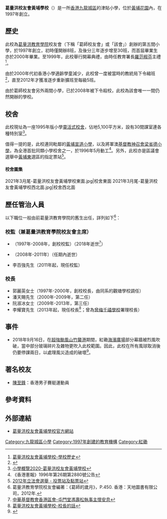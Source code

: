{{Infobox_School
| name = 葛量洪校友會黃埔學校<br>GCEPSA Whampoa Primary School
| other_name = 
| image = 2021年3月-葛量洪校友會黃埔學校東南面.jpg
| caption = 
| motto = 無
| established = 1997年
| type = 津貼全日制男女小學
| language = [[粵語|粵語]]為主
| school_sponsoring_body = 葛量洪教育學院校友會
| district = [[九龍城區|九龍城區]]
| president = 
| principal = 
| vice_principal = 
| house = 
| su = 
| faculty = 60人
| students = 792人（2019-20年度）
| area = 5,100平方米
| religion = 無
| location = {{HKG}}[[九龍|九龍]][[紅磡|紅磡]][[黃埔花園|黃埔花園]]德安街30號
| magazine = 
| mail = 
| website = https://www.gcewps.edu.hk/
|telephone=|address=|reference=}}

'''葛量洪校友會黃埔學校'''（{{lang-en|GCEPSA Whampoa Primary School}}）是一所[[香港|香港]][[九龍城區|九龍城區]]的津貼小學，位於[[黃埔花園|黃埔花園]]內，在1997年創立。

==歷史==
此校為[[葛量洪教育學院|葛量洪教育學院]]校友會（下稱「葛師校友會」或「該會」）創辦的第五間小學，於1997年創立，初時僅開辦8班，及後分三年逐步增至30班，而首屆畢業生亦於2000年畢業。至1999年，此校舉行開幕典禮，由時任教育署長[[羅范椒芬|羅范椒芬]]主禮<ref>[https://www.gcewps.edu.hk/?page_id=1253 葛量洪校友會黃埔學校-學校歷史]</ref>。

由於2000年代初香港小學適齡學童減少，此校曾一度被當時的教統局下令縮班<ref>{{cite news|title=葛量洪兩小學上訴救校|work=文匯報|date=2005-03-08|accessdate=2021-04-13|url=http://paper.wenweipo.com/2005/03/08/ED0503080007.htm}}</ref>，直至2012年才獲准逐步重新擴班至每級5班。

由於葛師校友會另外兩間小學，已於2008年被下令殺校，此校為該會唯一一間仍然開辦的學校。

==校舍==
此校現址為一座1995年版小學[[靈活式校舍|靈活式校舍]]，佔地5,100平方米，設有30間課室連各種特別室<ref>[https://www.chsc.hk/psp2020/sch_detail.php?lang_id=2&sch_id=77 小學概覽2020-葛量洪校友會黃埔學校]</ref>。

值得一提的是，此校連同毗鄰的[[黃埔宣道小學|黃埔宣道小學]]，以及將軍澳[[基督教神召會梁省德小學|基督教神召會梁省德小學]]，為全港首批同類小學校舍之一，於1996年5月動工<ref name=2880號公告>《香港憲報》1996年第26期第2880號公告</ref>。另外，此校亦是區議會選舉中[[黃埔東_(選區)|黃埔東]]選區的指定票站<ref>[http://www.elections.gov.hk/legco2012/chi/poll_g.html 2012年立法會選舉 - 投票站及點票站]</ref>。

====校舍圖集====
<gallery>
2021年3月尾-葛量洪校友會黃埔學校東面.jpg|校舍東面
2021年3月尾-葛量洪校友會黃埔學校西北面.jpg|校舍西北面
</gallery>

==歷任管治人員==
以下職位一般由前葛量洪教育學院的舊生出任，詳列如下<ref>葛量洪教育學院校友會編著：《葛師的歲月》，P.450. 香港：天地圖書有限公司，2012年.</ref>：
===校監（兼葛量洪教育學院校友會主席）===
*{{box|馮壽松先生}}（1997年-2008年，創校校監）（2018年逝世<ref>[http://www.hkcccc.org/News/viewNews.php?aid=1246 中華基督教會香港區會-屯門堂馮壽松執事主懷安息]</ref>）
*{{box|[[司徒華|司徒華]]先生}}（2008年-2011年）（任期內逝世）
*李百強先生（2011年起，現任校監）

===校長===
*郭麗英女士（1997年-2000年，創校校長，由同系的觀塘學校調任）
*潘天賜先生（2000年-2009年，第二任）
*阮淑冰女士（2009年-2013年，第三任）
*李耀寶先生（2013年起，現任校長<ref>[https://www.gcewps.edu.hk/?page_id=2125 葛量洪校友會黃埔學校-校長的話]</ref>；曾為[[曾梅千禧學校|曾梅千禧學校]]署理校長）

==事件==
*2018年9月16日，在[[颱風山竹對港澳地區之影響|超強颱風山竹襲港]]期間，紅磡[[海濱廣場_(紅磡)|海濱廣場]]部分幕牆被烈風吹破，當中部分玻璃碎片及雜物更吹入此校範圍。因此，此校在所有風球取消後仍要停課兩日，以處理風災造成的破壞<ref>{{cite news|title=【颱風山竹】葛量洪學校滿目瘡痍　家長同心協助　惟明日須續停課|work=香港01|url=https://www.hk01.com/%E7%A4%BE%E6%9C%83%E6%96%B0%E8%81%9E/237390/%E9%A2%B1%E9%A2%A8%E5%B1%B1%E7%AB%B9-%E8%91%9B%E9%87%8F%E6%B4%AA%E5%AD%B8%E6%A0%A1%E6%BB%BF%E7%9B%AE%E7%98%A1%E7%97%8D-%E5%AE%B6%E9%95%B7%E5%90%8C%E5%BF%83%E5%8D%94%E5%8A%A9-%E6%83%9F%E6%98%8E%E6%97%A5%E9%A0%88%E7%BA%8C%E5%81%9C%E8%AA%B2|date=2018-09-19|accessdate=2021-04-13}}</ref>。

==著名校友==
*[[陳至鋒|陳至鋒]]：香港男子賽艇運動員

==參考資料==
{{reflist}}

==外部連結==
*[https://www.gcewps.edu.hk/ 葛量洪校友會黃埔學校官方網站]

[[Category:九龍城區小學|Category:九龍城區小學]]
[[Category:1997年創建的教育機構|Category:1997年創建的教育機構]]
[[Category:紅磡|Category:紅磡]]